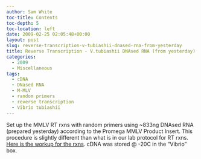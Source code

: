 ```yaml
---
author: Sam White
toc-title: Contents
toc-depth: 5
toc-location: left
date: 2009-02-25 02:05:48+00:00
layout: post
slug: reverse-transcription-v-tubiashii-dnased-rna-from-yesterday
title: Reverse Transcription - V.tubiashii DNAsed RNA (from yesterday)
categories:
  - 2009
  - Miscellaneous
tags:
  - cDNA
  - DNased RNA
  - M-MLV
  - random primers
  - reverse transcription
  - Vibrio tubiashii
---
```


Set up the MMLV RT rxns with random primers using ~833ng DNAsed RNA (prepared yesterday) according to the Promega MMLV Product Insert. This procedure is slightly different than what is in our lab protocol for RT rxns. [Here is the workup for the rxns](http://eagle.fish.washington.edu/Arabidopsis/Notebook%20Workup%20Files/20090224-1.jpg). cDNA was stored @ -20C in the "Vibrio" box.

